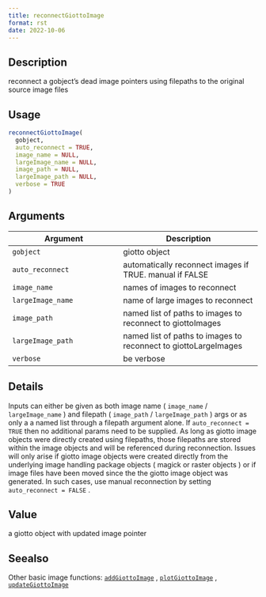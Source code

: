 ```yaml
--- 
title: reconnectGiottoImage 
format: rst 
date: 2022-10-06 
--- 
```


## Description

reconnect a gobject's dead image pointers using filepaths to
 the original source image files


## Usage

```r
reconnectGiottoImage(
  gobject,
  auto_reconnect = TRUE,
  image_name = NULL,
  largeImage_name = NULL,
  image_path = NULL,
  largeImage_path = NULL,
  verbose = TRUE
)
```


## Arguments

Argument      |Description
------------- |----------------
`gobject`     |     giotto object
`auto_reconnect`     |     automatically reconnect images if TRUE. manual if FALSE
`image_name`     |     names of images to reconnect
`largeImage_name`     |     name of large images to reconnect
`image_path`     |     named list of paths to images to reconnect to giottoImages
`largeImage_path`     |     named list of paths to images to reconnect to giottoLargeImages
`verbose`     |     be verbose


## Details

Inputs can either be given as both image name ( `image_name` / `largeImage_name` )
 and filepath ( `image_path` / `largeImage_path` ) args or as only a
 a named list through a filepath argument alone.
 If `auto_reconnect = TRUE` then no additional params need to be supplied.
 As long as giotto image objects were directly created using filepaths, those
 filepaths are stored within the image objects and will be referenced during
 reconnection. Issues will only arise if giotto image objects were created directly
 from the underlying image handling package objects ( magick or raster objects ) or
 if image files have been moved since the the giotto image object was generated.
 In such cases, use manual reconnection by setting `auto_reconnect = FALSE` .


## Value

a giotto object with updated image pointer


## Seealso

Other basic image functions:
 [`addGiottoImage`](#addgiottoimage) ,
 [`plotGiottoImage`](#plotgiottoimage) ,
 [`updateGiottoImage`](#updategiottoimage)


